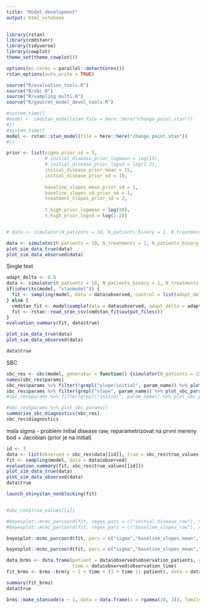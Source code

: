 ---
title: "Model development"
output: html_notebook
---

```{r setup}
library(rstan)
library(cmdstanr)
library(tidyverse)
library(cowplot)
theme_set(theme_cowplot())

options(mc.cores = parallel::detectCores())
rstan_options(auto_write = TRUE)

source("R/evaluation_tools.R")
source("R/sbc.R")
source("R/sampling_multi.R")
source("R/gautret_model_devel_tools.R")
```


```{r}
#system.time({
#model <- cmdstan_model(stan_file = here::here("change_point.stan"))
#})
#system.time({
model <- rstan::stan_model(file = here::here("change_point.stan"))
#})
```


```{r}
prior <- list(sigma_prior_sd = 5,
              # initial_disease_prior_logmean = log(15),
              # initial_disease_prior_logsd = log(1.2),
              initial_disease_prior_mean = 15,
              initial_disease_prior_sd = 10,
              
              baseline_slopes_mean_prior_sd = 1,
              baseline_slopes_sd_prior_sd = 1,
              treatment_slopes_prior_sd = 2, 
              
              t_high_prior_logmean = log(30),
              t_high_prior_logsd = log(1.2))


# data <- simulator(N_patients = 10, N_patients_binary = 1, N_treatments = 1, N_obs_per_patient = 3, N_time = 15, prior = prior)


```


```{r}
data <- simulator(N_patients = 10, N_treatments = 1, N_patients_binary = 2, N_obs_per_patient = 3, N_time = 15, prior = prior)
plot_sim_data_true(data)
plot_sim_data_observed(data)

```


Single test

```{r}
adapt_delta <- 0.8
data <- simulator(N_patients = 10, N_patients_binary = 1, N_treatments = 0, N_obs_per_patient = 3, N_time = 15, prior = prior)
if(inherits(model, "stanmodel")) {
  fit <- sampling(model, data = data$observed, control = list(adapt_delta = adapt_delta))
} else {
  cmdstan_fit <- model$sample(data = data$observed, adapt_delta = adapt_delta)
  fit <- rstan::read_stan_csv(cmdstan_fit$output_files())
}
evaluation_summary(fit, data$true)

plot_sim_data_true(data)
plot_sim_data_observed(data)

data$true

```

SBC

```{r}
sbc_res <- sbc(model, generator = function() {simulator(N_patients = 15, N_treatments = 1, N_patients_binary = 0, N_obs_per_patient = 3, N_time = 10, prior = prior)}, N_steps = 100, control = list(adapt_delta = adapt_delta))
names(sbc_res$params)
sbc_res$params %>% filter(!grepl("slope|initial", param_name)) %>% plot_sbc_params()
sbc_res$params %>% filter(grepl("slope", param_name)) %>% plot_sbc_params()
#sbc_res$params %>% filter(grepl("initial", param_name)) %>% plot_sbc_params()

#sbc_res$params %>% plot_sbc_params()
summarise_sbc_diagnostics(sbc_res)
sbc_res$diagnostics
```

mala sigma - problem initial disease raw, reparametrizovat na prvni mereny bod + Jacobian (prior je na initial)

```{r}
id <- 3
data <- list(observed = sbc_res$data[[id]], true = sbc_res$true_values[[id]])
fit <- sampling(model, data = data$observed)
evaluation_summary(fit, sbc_res$true_values[[id]])
plot_sim_data_true(data)
plot_sim_data_observed(data)
data$true

launch_shinystan_nonblocking(fit)


#sbc_res$true_values[[i]]
```

```{r}
#bayesplot::mcmc_parcoord(fit, regex_pars = c("initial_disease_raw"), np = bayesplot::nuts_params(fit))
#bayesplot::mcmc_parcoord(fit, regex_pars = c("baseline_slopes_raw"), np = bayesplot::nuts_params(fit))

bayesplot::mcmc_parcoord(fit, pars = c("sigma","baseline_slopes_mean","baseline_slopes_sd"), np = bayesplot::nuts_params(fit))

bayesplot::mcmc_parcoord(fit, pars = c("sigma","baseline_slopes_mean","baseline_slopes_sd","t_high"), np = bayesplot::nuts_params(fit))
```

```{r}
data_brms <- data.frame(patient = data$observed$observation_patients, y = data$observed$observations,
                        time = data$observed$observation_time)
fit_brms <- brms::brm(y ~ 1 + time + (1 + time || patient), data = data_brms)
```
```{r}
summary(fit_brms)
data$true
```



```{r}
brms::make_stancode(x ~ 1, data = data.frame(x = rgamma(10, 3)), family = Gamma(link = "log"))
```

